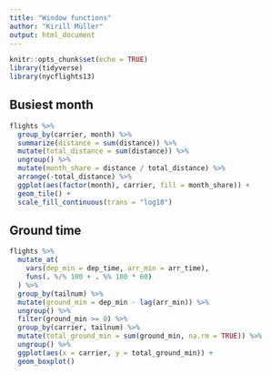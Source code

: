```yaml
---
title: "Window functions"
author: "Kirill Müller"
output: html_document
---
```



```r
knitr::opts_chunk$set(echo = TRUE)
library(tidyverse)
library(nycflights13)
```

## Busiest month

```r
flights %>%
  group_by(carrier, month) %>%
  summarize(distance = sum(distance)) %>%
  mutate(total_distance = sum(distance)) %>%
  ungroup() %>%
  mutate(month_share = distance / total_distance) %>%
  arrange(-total_distance) %>%
  ggplot(aes(factor(month), carrier, fill = month_share)) +
  geom_tile() +
  scale_fill_continuous(trans = "log10")
```


## Ground time

```r
flights %>%
  mutate_at(
    vars(dep_min = dep_time, arr_min = arr_time),
    funs(. %/% 100 + . %% 100 * 60)
  ) %>%
  group_by(tailnum) %>%
  mutate(ground_min = dep_min - lag(arr_min)) %>%
  ungroup() %>%
  filter(ground_min >= 0) %>%
  group_by(carrier, tailnum) %>%
  mutate(total_ground_min = sum(ground_min, na.rm = TRUE)) %>%
  ungroup() %>%
  ggplot(aes(x = carrier, y = total_ground_min)) +
  geom_boxplot()
```

